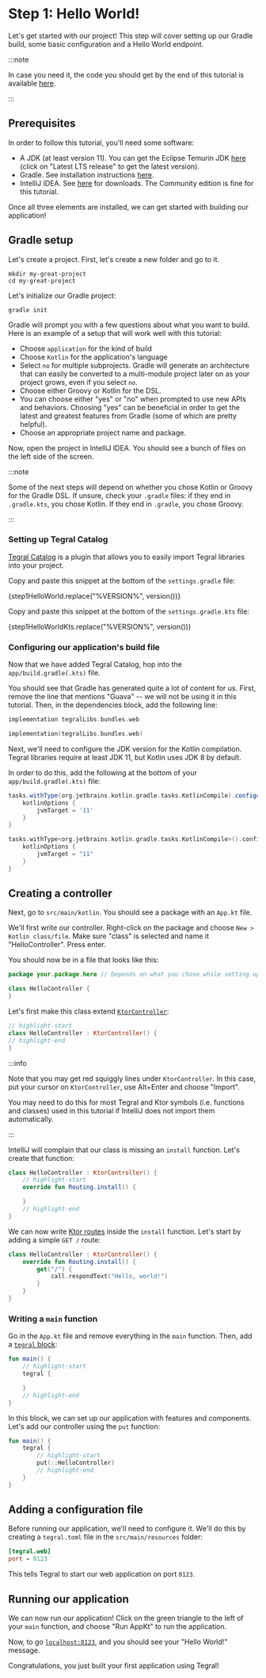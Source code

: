 
# Step 1: Hello World!

Let's get started with our project! This step will cover setting up our Gradle build, some basic configuration and a Hello World endpoint.

:::note

In case you need it, the code you should get by the end of this tutorial is available [here](https://github.com/utybo/Tegral/tree/main/examples/tutorial/step-1).

:::

## Prerequisites

In order to follow this tutorial, you'll need some software:

- A JDK (at least version 11). You can get the Eclipse Temurin JDK [here](https://adoptium.net/) (click on "Latest LTS release" to get the latest version).
- Gradle. See installation instructions [here](https://gradle.org/install).
- IntelliJ IDEA. See [here](https://www.jetbrains.com/idea/download/) for downloads. The Community edition is fine for this tutorial.

Once all three elements are installed, we can get started with building our application!

## Gradle setup

Let's create a project. First, let's create a new folder and go to it.

```shell
mkdir my-great-project
cd my-great-project
```

Let's initialize our Gradle project:

```shell
gradle init
```

Gradle will prompt you with a few questions about what you want to build. Here is an example of a setup that will work well with this tutorial:

- Choose `application` for the kind of build
- Choose `Kotlin` for the application's language
- Select `no` for multiple subprojects. Gradle will generate an architecture that can easily be converted to a multi-module project later on as your project grows, even if you select `no`.
- Choose either Groovy or Kotlin for the DSL.
- You can choose either "yes" or "no" when prompted to use new APIs and behaviors. Choosing "yes" can be beneficial in order to get the latest and greatest features from Gradle (some of which are pretty helpful).
- Choose an appropriate project name and package.

Now, open the project in IntelliJ IDEA. You should see a bunch of files on the left side of the screen.

:::note

Some of the next steps will depend on whether you chose Kotlin or Groovy for the Gradle DSL. If unsure, check your `.gradle` files: if they end in `.gradle.kts`, you chose Kotlin. If they end in `.gradle`, you chose Groovy.

:::

### Setting up Tegral Catalog

[Tegral Catalog](/modules/core/catalog/index.md) is a plugin that allows you to easily import Tegral libraries into your project.

<Tabs groupId="gradle-dsl">
<TabItem value="groovy" label="Groovy DSL">

Copy and paste this snippet at the bottom of the `settings.gradle` file:

<CodeBlock language="groovy">{step1HelloWorld.replace("%VERSION%", version())}</CodeBlock>

</TabItem>
<TabItem value="kotlin" label="Kotlin DSL">

Copy and paste this snippet at the bottom of the `settings.gradle.kts` file:

<CodeBlock language="groovy">{step1HelloWorldKts.replace("%VERSION%", version())}</CodeBlock>

</TabItem>
</Tabs>

### Configuring our application's build file

Now that we have added Tegral Catalog, hop into the `app/build.gradle(.kts)` file.

You should see that Gradle has generated quite a lot of content for us. First, remove the line that mentions "Guava" -- we will not be using it in this tutorial. Then, in the dependencies block, add the following line:

<Tabs groupId="gradle-dsl">
<TabItem value="groovy" label="Groovy DSL">

```groovy title="app/build.gradle"
implementation tegralLibs.bundles.web
```

</TabItem>
<TabItem value="kotlin" label="Kotlin DSL">

```kotlin title="app/build.gradle.kts"
implementation(tegralLibs.bundles.web)
```

</TabItem>
</Tabs>

Next, we'll need to configure the JDK version for the Kotlin compilation. Tegral libraries require at least JDK 11, but Kotlin uses JDK 8 by default.

In order to do this, add the following at the bottom of your `app/build.gradle(.kts)` file:

<Tabs groupId="gradle-dsl">
<TabItem value="groovy" label="Groovy DSL">

```groovy title="app/build.gradle"
tasks.withType(org.jetbrains.kotlin.gradle.tasks.KotlinCompile).configureEach {
    kotlinOptions {
        jvmTarget = '11'
    }
}
```

</TabItem>
<TabItem value="kotlin" label="Kotlin DSL">

```kotlin title="app/build.gradle.kts"
tasks.withType<org.jetbrains.kotlin.gradle.tasks.KotlinCompile>().configureEach {
    kotlinOptions {
        jvmTarget = "11"
    }
}
```

</TabItem>
</Tabs>

## Creating a controller

Next, go to `src/main/kotlin`. You should see a package with an `App.kt` file.

We'll first write our controller. Right-click on the package and choose `New > Kotlin class/file`. Make sure "class" is selected and name it "HelloController". Press enter.

You should now be in a file that looks like this:

```kotlin title="HelloController.kt"
package your.package.here // Depends on what you chose while setting up your application

class HelloController {
}
```

Let's first make this class extend [`KtorController`](/modules/web/controllers/index.mdx#ktorcontroller):

```kotlin title="HelloController.kt"
// highlight-start
class HelloController : KtorController() {
// highlight-end
}
```

:::info

Note that you may get red squiggly lines under `KtorController`. In this case, put your cursor on `KtorController`, use Alt+Enter and choose "Import".

You may need to do this for most Tegral and Ktor symbols (i.e. functions and classes) used in this tutorial if IntelliJ does not import them automatically.

:::


IntelliJ will complain that our class is missing an `install` function. Let's create that function:

```kotlin title="HelloController.kt"
class HelloController : KtorController() {
    // highlight-start
    override fun Routing.install() {

    }
    // highlight-end
}
```

We can now write [Ktor routes](https://ktor.io/docs/routing-in-ktor.html#define_route) inside the `install` function. Let's start by adding a simple `GET /` route:

```kotlin title="HelloController.kt"
class HelloController : KtorController() {
    override fun Routing.install() {
        get("/") {
            call.respondText("Hello, world!")
        }
    }
}
```

### Writing a `main` function

Go in the `App.kt` file and remove everything in the `main` function. Then, add a [`tegral` block](/modules/web/appdsl/index.mdx#the-tegral-block):

```kotlin title="App.kt"
fun main() {
    // highlight-start
    tegral {

    }
    // highlight-end
}
```

In this block, we can set up our application with features and components. Let's add our controller using the `put` function:

```kotlin title="App.kt"
fun main() {
    tegral {
        // highlight-start
        put(::HelloController)
        // highlight-end
    }
}
```

## Adding a configuration file

Before running our application, we'll need to configure it. We'll do this by creating a `tegral.toml` file in the `src/main/resources` folder:

```toml title="/tegral.toml"
[tegral.web]
port = 8123
```

This tells Tegral to start our web application on port `8123`.

## Running our application

We can now run our application! Click on the green triangle to the left of your `main` function, and choose "Run AppKt" to run the application.

Now, to go [`localhost:8123`](http://localhost:8123), and you should see your "Hello World!" message.

Congratulations, you just built your first application using Tegral!
